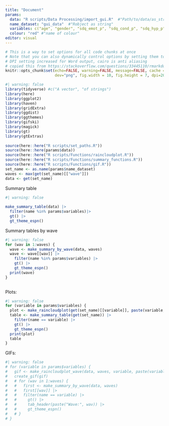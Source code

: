```yaml
---
title: "Document"
params: 
  data: "R scripts/Data Processing/import_gui.R"  #"Path/to/data/as_string"
  name_dataset: "gui_data"  #"Robject as string"
  variables: c("age", "gender", "sdq_emot_p", "sdq_cond_p", "sdq_hyp_p", "sdq_peer_p", "sdq_pro_p") 
  colour: "red" #"name of colour"
editor: visual
---
```


```r
# This is a way to set options for all code chunks at once
# Note that you can also dynamically control options by setting them to a value
# DPI setting increased for Word output, cairo is anti aliasing
# copied this from https://stackoverflow.com/questions/33445110/rmarkdown-global-options-vs-opts-chunk we may want to change the figure options
knitr::opts_chunk$set(echo=FALSE, warning=FALSE, message=FALSE, cache = FALSE,
                      dev="png", fig.width = 10, fig.height = 7, dpi=200, dev.args=list(type="cairo"))
```

```r
#| warning: false 
library(tidyverse) #c("A vector", "of strings")
library(here) 
library(ggplot2) 
library(haven) 
library(gridExtra) 
library(ggdist) 
library(ggthemes) 
library(gifski) 
library(magick) 
library(gt) 
library(gtExtras)
  
source(here::here("R scripts/set_paths.R")) 
source(here::here(params$data)) 
source(here::here("R scripts/Functions/raincloudplot.R")) 
source(here::here("R scripts/Functions/summary_functions.R")) 
source(here::here("R scripts/Functions/gif.R"))
set_name <- as.name(params$name_dataset)
waves <- max(get(set_name)[["wave"]])
data <- get(set_name)
```

Summary table

```r
#| warning: false
  
make_summary_table(data) |> 
  filter(name %in% params$variables)|> 
  gt() |> 
  gt_theme_espn()
```

Summary tables by wave

```r
#| warning: false
for (wav in 1:waves) {
  wave <- make_summary_by_wave(data, waves)
  wave <- wave[[wav]] |> 
    filter(name %in% params$variables) |> 
    gt() |> 
    gt_theme_espn()
  print(wave)
}
  
```

Plots:

```r
#| warning: false
for (variable in params$variables) {
  plot <- make_raincloudplot(get(set_name)[[variable]], paste(variable, "score"), params$colour)
  table <- make_summary_table(get(set_name)) |> 
    filter(name == variable) |> 
    gt() |> 
    gt_theme_espn()
  print(plot)
  table
}
```

GIFs:

```r
#| warning: false
# for (variable in params$variables) {
#   gif <- make_raincloudplot_wave(data, waves, variable, paste(variable, "score by wave"), params$colour)
#   create_gif(gif)
#   # for (wav in 1:waves) {
#   #   first <- make_summary_by_wave(data, waves)
#   #   first[[wav]] |>
#   #   filter(name == variable) |>
#   #     gt() |>
#   #     tab_header(paste("Wave:", wav)) |>
#   #     gt_theme_espn()
#   # }
# }
```
